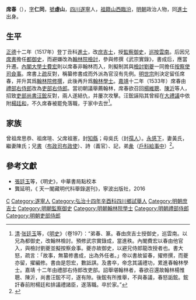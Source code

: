 {{明清人物信息框
| 姓名 = 席春
| 原名 =
| 圖片名稱= 
| 圖片大小 =
| 圖片說明 = 
| 最高職務 = 吏部右侍郎
| 國家 = 大明 
| 爵位 =
| 籍貫 = [[四川|四川]][[遂寧縣|遂寧縣]]
| 族裔 = 漢族
| 旗籍 = 
| 字號 =  字仁同，號虛山
| 諡號 =
| 出生日期 = [[成化|成化]]十二年（1476年）
| 出生地點 = [[四川|四川]][[遂寧縣|遂寧縣]]
| 逝世日期 = [[嘉靖|嘉靖]]十四年（1535年）
| 逝世地點 = [[四川|四川]][[遂寧縣|遂寧縣]]
| 墓葬 =
| 配偶 = 黃氏、陳氏
| 親屬 = 曾祖席思恭、祖席瑄、父席祖憲，母吳氏（封孺人）<br />[[席書|席書]]、[[席彖|席彖]]、席詩、席記（兄）[[席彖|席彖]]（弟）
| 出身 = 
* 正德十二年丁丑科進士
| 經歷 =
| 著作 =  
}}

'''席春'''（{{bd|1476年||1535年|catIdx=X席}}），[[表字|字]]'''仁同'''，[[號|號]]'''虛山'''，[[四川|四川]][[遂寧|遂寧]]人，[[祖籍|祖籍]][[山西|山西]][[臨汾|臨汾]]，[[明朝|明朝]]政治人物，同[[進士|進士]]出身。

==生平==
[[正德_(明朝)|正德]]十二年（1517年）登丁丑科[[進士|進士]]，改[[庶吉士|庶吉士]]，授[[監察御史|監察御史]]，[[巡按|巡按]][[雲南|雲南]]。后因兄[[席書|席書]]擔任[[都御史|都御史]]，而避嫌改為[[翰林院|翰林院]][[檢討|檢討]]，參與修撰《武宗實錄》，書成后，應當升遷。[[內閣大學士|內閣大學士]][[費宏|費宏]]則以席春非翰林而入，則擬制其與[[檢討|檢討]][[劉夔_(明朝)|劉夔]]一同擔任[[按察使司|按察使司]][[僉事|僉事]]。席書上[[奏疏|疏]]反對，稱纂修書成而外派為官沒有先例。[[明世宗|明世宗]]則決定留任席春，并升其爲[[翰林院|翰林院]][[修撰|修撰]]，此後再升爲[[翰林學士|翰林學士]]。[[嘉靖|嘉靖]]十二年（1533年）席春由[[禮部右侍郎|禮部右侍郎]]改為[[吏部右侍郎|吏部右侍郎]]。當初朝議舉薦翰林，席春欲召回[[楊維聰|楊維聰]]、[[陳沂|陳沂]]等人，招致[[吏部尚書|吏部尚書]][[汪鋐|汪鋐]]反對，兩人遂結仇，并屢次攻擊。汪鋐誣陷其曾經在[[大禮議|大禮議]]中依附[[楊廷和|楊廷和]]，不久席春被罷免落職，于家中去世<ref>[[清|清]]·[[张廷玉|张廷玉]]等，《[[明史|明史]]》（卷197）：“弟春、篆。春由庶吉士授御史，巡雲南。以兄為都御史，改翰林檢討。預修武宗實錄成，當進秩。內閣費宏以春由他官入，與檢討劉夔並擬按察僉事。夔亦故御史，以避兄侍郎龍改授者也。書大怒，疏言：「故事，無纂修書成，出為外任者。」帝以書故留春，擢修撰，而夔亦留，擢編修。書由是怨宏，數詆諆。及書卒，帝念其議禮功，累進春翰林學士。嘉靖 十二年由禮部右侍郎改吏部。詔舉堪翰林者，春欲召還故翰林楊惟聰、陳沂，尚書汪鋐不可，遂有隙。後鋐有所推舉，不與春議，春怒詬鋐。鋐訐春前附楊廷和排議禮諸臣，遂落職。卒於家。”</ref>。

== 家族 ==
曾祖席思恭、祖席瑄、父席祖憲，封[[知縣|知縣]]；母吳氏（封[[孺人|孺人]]）。[[永感下|永感下]]，妻黃氏，繼妻陳氏；兄[[席書|書]]（[[布政司|布政司]][[布政使|布政使]]）、詩（義官）、記，弟[[席彖|彖]]（[[戶科|戶科]][[給事中|給事中]]）<ref>{{Cite book|title=天一阁藏明代科举录选刊 登科录 点校本|last=龚延明主编|first=|publisher=宁波出版社|year=2016|isbn=978-7-5526-2320-8|location=宁波|pages=|quote=《天一閣藏明代科舉錄選刊.登科錄》之《正德十二年丁丑科進士登科錄》}}</ref>。

==參考文獻==
{{reflist}}
*[[張廷玉|張廷玉]]等，《明史》，中華書局點校本
*龔延明，《 天一閣藏明代科舉錄選刊》，寧波出版社，2016

{{正德十二年丁丑科殿試金榜}}

{{規範控制}}

{{DEFAULTSORT:Xi席}}
[[Category:席姓|C]]
[[Category:遂寧人|Category:遂寧人]]
[[Category:弘治十四年辛酉科四川鄉試舉人|Category:弘治十四年辛酉科四川鄉試舉人]]
[[Category:明朝庶吉士|Category:明朝庶吉士]]
[[Category:明朝監察御史|Category:明朝監察御史]]
[[Category:明朝翰林院學士|Category:明朝翰林院學士]]
[[Category:明朝禮部侍郎|Category:明朝禮部侍郎]]
[[Category:明朝吏部侍郎|Category:明朝吏部侍郎]]